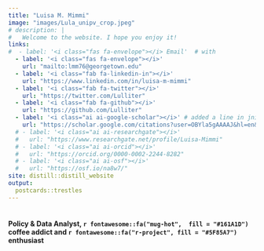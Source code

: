 ```yaml
---
title: "Luisa M. Mimmi"
image: "images/Lula_unipv_crop.jpeg"
# description: |
#   Welcome to the website. I hope you enjoy it!
links:
#  - label: '<i class="fas fa-envelope"></i> Email'  # with
  - label: '<i class="fas fa-envelope"></i>'
    url: "mailto:lmm76@georgetown.edu"
  - label: '<i class="fab fa-linkedin-in"></i>'
    url: "https://www.linkedin.com/in/luisa-m-mimmi"  
  - label: '<i class="fab fa-twitter"></i>'
    url: "https://twitter.com/Lulliter"
  - label: '<i class="fab fa-github"></i>'
    url: "https://github.com/Lulliter"
  - label: '<i class="ai ai-google-scholar"></i>' # added a line in jnitta.css for Academicons
    url: "https://scholar.google.com/citations?user=OBYla5gAAAAJ&hl=en&oi=ao"  
  # - label: '<i class="ai ai-researchgate"></i>' 
  #   url: "https://www.researchgate.net/profile/Luisa-Mimmi"
  # - label: '<i class="ai ai-orcid"></i>' 
  #   url: "https://orcid.org/0000-0002-2244-8282"
  # - label: '<i class="ai ai-osf"></i>' 
  #   url: "https://osf.io/na8w7/"
site: distill::distill_website    
output: 
  postcards::trestles
---
```


#### <br> Policy & Data Analyst, `r fontawesome::fa("mug-hot",  fill = "#161A1D")` coffee addict and `r fontawesome::fa("r-project", fill = "#5F85A7")` enthusiast 
<!-- <a href = "https://www.r-project.org/">R</a> Enthusiast  --> <!-- <br><br> --> <!-- [About](about.html) 🙋 --> <!-- <br> --> <!-- [Blog](blog.html) 📝 --> <!-- <br> --> <!-- [Projects](projects.html) 🛠 -->
